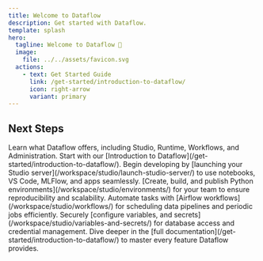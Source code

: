 ```yaml
---
title: Welcome to Dataflow
description: Get started with Dataflow.
template: splash
hero:
  tagline: Welcome to Dataflow 🚀
  image:
    file: ../../assets/favicon.svg
  actions:
    - text: Get Started Guide
      link: /get-started/introduction-to-dataflow/
      icon: right-arrow
      variant: primary
---
```



## Next Steps

<CardGrid stagger>
  <Card title="Explore Dataflow" icon="rocket">
    Learn what Dataflow offers, including Studio, Runtime, Workflows, and Administration. Start with our [Introduction to Dataflow](/get-started/introduction-to-dataflow/).
  </Card>

  <Card title="Launch Studio Server" icon="play-circle">
    Begin developing by [launching your Studio server](/workspace/studio/launch-studio-server/) to use notebooks, VS Code, MLFlow, and apps seamlessly.
  </Card>

  <Card title="Manage Environments" icon="layers">
    [Create, build, and publish Python environments](/workspace/studio/environments/) for your team to ensure reproducibility and scalability.
  </Card>

  <Card title="Use Workflows" icon="flow">
    Automate tasks with [Airflow workflows](/workspace/studio/workflows/) for scheduling data pipelines and periodic jobs efficiently.
  </Card>

  <Card title="Manage variables & Secrets" icon="key">
    Securely [configure  variables, and secrets](/workspace/studio/variables-and-secrets/) for database access and credential management.
  </Card>

  <Card title="Read the Docs" icon="open-book">
    Dive deeper in the [full documentation](/get-started/introduction-to-dataflow/) to master every feature Dataflow provides.
  </Card>
</CardGrid>

